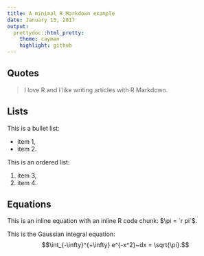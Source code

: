 ```yaml
---
title: A minimal R Markdown example
date: January 15, 2017
output: 
  prettydoc::html_pretty:
    theme: cayman
    highlight: github
---
```


## Quotes

> I love R and I like writing articles with R Markdown.

## Lists

This is a bullet list:

- item 1,
- item 2.

This is an ordered list:

1. item 3,
2. item 4.

## Equations

This is an inline equation with an inline R code chunk: $\pi = `r pi`$.

This is the Gaussian integral equation: $$\int_{-\infty}^{+\infty} e^{-x^2}~dx = \sqrt{\pi}.$$

